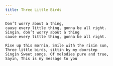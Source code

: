 ```yaml
---
title: Three Little Birds
---
```


```
Don’t worry about a thing,
cause every little thing, gonna be all right. 
Singin, don’t worry about a thing
cause every little thing, gonna be all right.

Rise up this mornin, Smile with the risin sun,
Three little birds, sittin by my doorstep
Singin Sweet songs. Of melodies pure and true,
Sayin, This is my message to you
```
